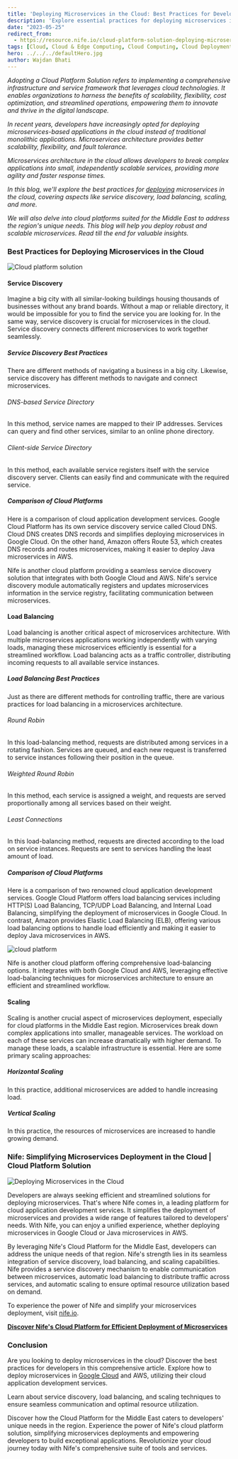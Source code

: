 ```yaml
---
title: 'Deploying Microservices in the Cloud: Best Practices for Developers'
description: 'Explore essential practices for deploying microservices in the cloud, including service discovery, load balancing, and scaling. Learn how Nife simplifies microservices deployment with integrated solutions for cloud platforms.'
date: "2023-05-25"
redirect_from: 
  - https://resource.nife.io/cloud-platform-solution-deploying-microservices-best-practices-developers/
tags: [Cloud, Cloud & Edge Computing, Cloud Computing, Cloud Deployment, Cloud Technology, Deploy, Microservices, Microservices Architecture]
hero: ../../../defaultHero.jpg
author: Wajdan Bhati
---
```


_Adopting a Cloud Platform Solution refers to implementing a comprehensive infrastructure and service framework that leverages cloud technologies. It enables organizations to harness the benefits of scalability, flexibility, cost optimization, and streamlined operations, empowering them to innovate and thrive in the digital landscape._

_In recent years, developers have increasingly opted for deploying microservices-based applications in the cloud instead of traditional monolithic applications. Microservices architecture provides better scalability, flexibility, and fault tolerance._

_Microservices architecture in the cloud allows developers to break complex applications into small, independently scalable services, providing more agility and faster response times._

_In this blog, we'll explore the best practices for [deploying](/blog/simplify-your-deployment-process-cheap-cloud-alternative/) microservices in the cloud, covering aspects like service discovery, load balancing, scaling, and more._

_We will also delve into cloud platforms suited for the Middle East to address the region's unique needs. This blog will help you deploy robust and scalable microservices. Read till the end for valuable insights._

### Best Practices for Deploying Microservices in the Cloud

![Cloud platform solution](https://raw.githubusercontent.com/nifetency/nife-blog-content/main/blog/img/cloud-deployment--768x766.png)
<br/>



#### Service Discovery

Imagine a big city with all similar-looking buildings housing thousands of businesses without any brand boards. Without a map or reliable directory, it would be impossible for you to find the service you are looking for. In the same way, service discovery is crucial for microservices in the cloud. Service discovery connects different microservices to work together seamlessly.

##### Service Discovery Best Practices

There are different methods of navigating a business in a big city. Likewise, service discovery has different methods to navigate and connect microservices.

###### DNS-based Service Directory

In this method, service names are mapped to their IP addresses. Services can query and find other services, similar to an online phone directory.

###### Client-side Service Directory

In this method, each available service registers itself with the service discovery server. Clients can easily find and communicate with the required service.

##### Comparison of Cloud Platforms

Here is a comparison of cloud application development services. Google Cloud Platform has its own service discovery service called Cloud DNS. Cloud DNS creates DNS records and simplifies deploying microservices in Google Cloud. On the other hand, Amazon offers Route 53, which creates DNS records and routes microservices, making it easier to deploy Java microservices in AWS.

Nife is another cloud platform providing a seamless service discovery solution that integrates with both Google Cloud and AWS. Nife's service discovery module automatically registers and updates microservices information in the service registry, facilitating communication between microservices.

#### Load Balancing

Load balancing is another critical aspect of microservices architecture. With multiple microservices applications working independently with varying loads, managing these microservices efficiently is essential for a streamlined workflow. Load balancing acts as a traffic controller, distributing incoming requests to all available service instances.

##### Load Balancing Best Practices

Just as there are different methods for controlling traffic, there are various practices for load balancing in a microservices architecture.

###### Round Robin

In this load-balancing method, requests are distributed among services in a rotating fashion. Services are queued, and each new request is transferred to service instances following their position in the queue.

###### Weighted Round Robin

In this method, each service is assigned a weight, and requests are served proportionally among all services based on their weight.

###### Least Connections

In this load-balancing method, requests are directed according to the load on service instances. Requests are sent to services handling the least amount of load.

##### Comparison of Cloud Platforms

Here is a comparison of two renowned cloud application development services. Google Cloud Platform offers load balancing services including HTTP(S) Load Balancing, TCP/UDP Load Balancing, and Internal Load Balancing, simplifying the deployment of microservices in Google Cloud. In contrast, Amazon provides Elastic Load Balancing (ELB), offering various load balancing options to handle load efficiently and making it easier to deploy Java microservices in AWS.

![cloud platform](https://raw.githubusercontent.com/nifetency/nife-blog-content/main/blog/img/cloud-platform-293x300.png)
<br/>



Nife is another cloud platform offering comprehensive load-balancing options. It integrates with both Google Cloud and AWS, leveraging effective load-balancing techniques for microservices architecture to ensure an efficient and streamlined workflow.

#### Scaling

Scaling is another crucial aspect of microservices deployment, especially for cloud platforms in the Middle East region. Microservices break down complex applications into smaller, manageable services. The workload on each of these services can increase dramatically with higher demand. To manage these loads, a scalable infrastructure is essential. Here are some primary scaling approaches:

##### Horizontal Scaling

In this practice, additional microservices are added to handle increasing load.

##### Vertical Scaling

In this practice, the resources of microservices are increased to handle growing demand.

### Nife: Simplifying Microservices Deployment in the Cloud | Cloud Platform Solution

![Deploying Microservices in the Cloud](https://raw.githubusercontent.com/nifetency/nife-blog-content/main/blog/img/Deploying-Microservices-in-the-Cloud-768x700.png)
<br/>



Developers are always seeking efficient and streamlined solutions for deploying microservices. That's where Nife comes in, a leading platform for cloud application development services. It simplifies the deployment of microservices and provides a wide range of features tailored to developers' needs. With Nife, you can enjoy a unified experience, whether deploying microservices in Google Cloud or Java microservices in AWS.

By leveraging Nife's Cloud Platform for the Middle East, developers can address the unique needs of that region. Nife's strength lies in its seamless integration of service discovery, load balancing, and scaling capabilities. Nife provides a service discovery mechanism to enable communication between microservices, automatic load balancing to distribute traffic across services, and automatic scaling to ensure optimal resource utilization based on demand.

To experience the power of Nife and simplify your microservices deployment, visit [nife.io](https://nife.io).

**[Discover Nife's Cloud Platform for Efficient Deployment of Microservices](https://launch.nife.io/)**

### Conclusion

Are you looking to deploy microservices in the cloud? Discover the best practices for developers in this comprehensive article. Explore how to deploy microservices in [Google Cloud](https://cloud.google.com/) and AWS, utilizing their cloud application development services.

Learn about service discovery, load balancing, and scaling techniques to ensure seamless communication and optimal resource utilization.

Discover how the Cloud Platform for the Middle East caters to developers' unique needs in the region. Experience the power of Nife's cloud platform solution, simplifying microservices deployments and empowering developers to build exceptional applications. Revolutionize your cloud journey today with Nife's comprehensive suite of tools and services.
